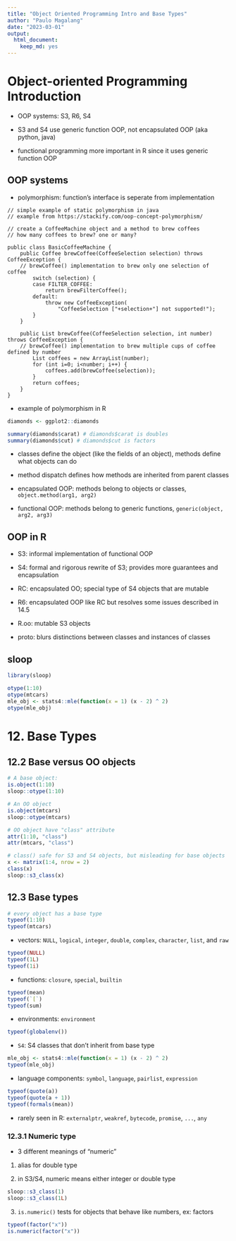 ```yaml
---
title: "Object Oriented Programming Intro and Base Types"
author: "Paulo Magalang"
date: "2023-03-01"
output: 
  html_document: 
    keep_md: yes
---
```


# Object-oriented Programming Introduction

* OOP systems: S3, R6, S4

* S3 and S4 use generic function OOP, not encapsulated OOP (aka python, java)

* functional programming more important in R since it uses generic function OOP

## OOP systems

* polymorphism: function's interface is seperate from implementation

```
// simple example of static polymorphism in java
// example from https://stackify.com/oop-concept-polymorphism/

// create a CoffeeMachine object and a method to brew coffees
// how many coffees to brew? one or many?

public class BasicCoffeeMachine {
    public Coffee brewCoffee(CoffeeSelection selection) throws CoffeeException {
    // brewCoffee() implementation to brew only one selection of coffee
        switch (selection) {
        case FILTER_COFFEE:
            return brewFilterCoffee();
        default:
            throw new CoffeeException(
                "CoffeeSelection ["+selection+"] not supported!");
        }   
    }
  
    public List brewCoffee(CoffeeSelection selection, int number) throws CoffeeException {
    // brewCoffee() implementation to brew multiple cups of coffee defined by number
        List coffees = new ArrayList(number);
        for (int i=0; i<number; i++) {
            coffees.add(brewCoffee(selection));
        }
        return coffees;
    }
}
```

* example of polymorphism in R

```r
diamonds <- ggplot2::diamonds

summary(diamonds$carat) # diamonds$carat is doubles
summary(diamonds$cut) # diamonds$cut is factors
```

* classes define the object (like the fields of an object), methods define what objects can do

* method dispatch defines how methods are inherited from parent classes

* encapsulated OOP: methods belong to objects or classes, `object.method(arg1, arg2)`

* functional OOP: methods belong to generic functions, `generic(object, arg2, arg3)`


## OOP in R

* S3: informal implementation of functional OOP

* S4: formal and rigorous rewrite of S3; provides more guarantees and encapsulation

* RC: encapsulated OO; special type of S4 objects that are mutable

* R6: encapsulated OOP like RC but resolves some issues described in 14.5

* R.oo: mutable S3 objects

* proto: blurs distinctions between classes and instances of classes


## sloop

```r
library(sloop)

otype(1:10)
otype(mtcars)
mle_obj <- stats4::mle(function(x = 1) (x - 2) ^ 2)
otype(mle_obj)
```

# 12. Base Types

## 12.2 Base versus OO objects

```r
# A base object:
is.object(1:10)
sloop::otype(1:10)

# An OO object
is.object(mtcars)
sloop::otype(mtcars)
```

```r
# OO object have "class" attribute
attr(1:10, "class")
attr(mtcars, "class")
```

```r
# class() safe for S3 and S4 objects, but misleading for base objects
x <- matrix(1:4, nrow = 2)
class(x)
sloop::s3_class(x)
```

## 12.3 Base types

```r
# every object has a base type
typeof(1:10)
typeof(mtcars)
```

* vectors: `NULL`, `logical`, `integer`, `double`, `complex`, `character`, `list`, and `raw`

```r
typeof(NULL)
typeof(1L)
typeof(1i)
```

* functions: `closure`, `special`, `builtin`

```r
typeof(mean)
typeof(`[`)
typeof(sum)    
```

* environments: `environment`

```r
typeof(globalenv())
```

* `S4`: S4 classes that don't inherit from base type

```r
mle_obj <- stats4::mle(function(x = 1) (x - 2) ^ 2)
typeof(mle_obj)
```

* language components: `symbol`, `language`, `pairlist`, `expression`

```r
typeof(quote(a))
typeof(quote(a + 1))
typeof(formals(mean))
```

* rarely seen in R: `externalptr`, `weakref`, `bytecode`, `promise`, `...`, `any`

### 12.3.1 Numeric type

* 3 different meanings of "numeric"

1. alias for double type

2. in S3/S4, numeric means either integer or double type

```r
sloop::s3_class(1)
sloop::s3_class(1L)
```

3. `is.numeric()` tests for objects that behave like numbers, ex: factors

```r
typeof(factor("x"))
is.numeric(factor("x"))
```




